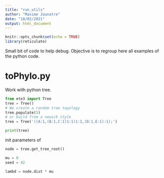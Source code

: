 ```yaml
---
title: "run_utils"
author: "Maxime Jaunatre"
date: "18/02/2021"
output: html_document
---
```


```r
knitr::opts_chunk$set(echo = TRUE)
library(reticulate)
```

Small bit of code to help debug. Objective is to regroup here all examples of the python code.

# toPhylo.py

Work with python tree.

```python
from ete3 import Tree
tree = Tree()
# We create a random tree topology
tree.populate(5)
# or build from a newick style
tree = Tree('((A:1,(B:1,C:1)1:1)1:1,(D:1,E:1):1);')

print(tree)
```


init parameters of 

```python

node = tree.get_tree_root()

mu = 0
seed = 42

lambd = node.dist * mu

```

